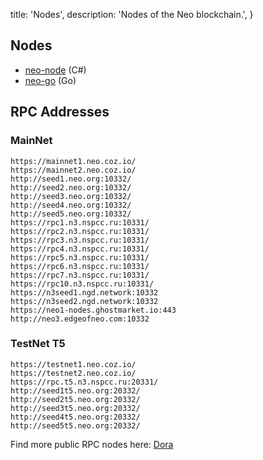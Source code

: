   title: 'Nodes',
  description: 'Nodes of the Neo blockchain.',
}

## Nodes

- [neo-node](https://github.com/neo-project/neo-node) (C#)
- [neo-go](https://github.com/nspcc-dev/neo-go) (Go)

## RPC Addresses

### MainNet

```
https://mainnet1.neo.coz.io/
https://mainnet2.neo.coz.io/
http://seed1.neo.org:10332/
http://seed2.neo.org:10332/
http://seed3.neo.org:10332/
http://seed4.neo.org:10332/
http://seed5.neo.org:10332/
https://rpc1.n3.nspcc.ru:10331/
https://rpc2.n3.nspcc.ru:10331/
https://rpc3.n3.nspcc.ru:10331/
https://rpc4.n3.nspcc.ru:10331/
https://rpc5.n3.nspcc.ru:10331/
https://rpc6.n3.nspcc.ru:10331/
https://rpc7.n3.nspcc.ru:10331/
https://rpc10.n3.nspcc.ru:10331/
https://n3seed1.ngd.network:10332
https://n3seed2.ngd.network:10332
https://neo1-nodes.ghostmarket.io:443
http://neo3.edgeofneo.com:10332
```

### TestNet T5

```
https://testnet1.neo.coz.io/
https://testnet2.neo.coz.io/
https://rpc.t5.n3.nspcc.ru:20331/
http://seed1t5.neo.org:20332/
http://seed2t5.neo.org:20332/
http://seed3t5.neo.org:20332/
http://seed4t5.neo.org:20332/
http://seed5t5.neo.org:20332/
```

Find more public RPC nodes here: [Dora](https://dora.coz.io/monitor)
